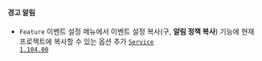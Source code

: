 #### 경고 알림​

- <code class="Feature">Feature</code> <span class="uitext">이벤트 설정</span> 메뉴에서 <span class="uitext">이벤트 설정 복사</span>(구, <b>알림 정책 복사</b>) 기능에 <span class="uitext">현재 프로젝트에 복사</span>할 수 있는 옵션 추가 <code class='changelog-service'><a href="https://docs.whatap.io/release-notes/service/service-1_104_x">Service 1.104.00​</a></code>

